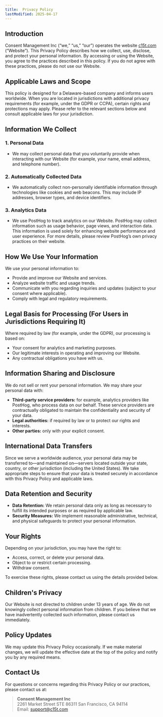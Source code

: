 ```yaml
---
title:  Privacy Policy
lastModified: 2025-04-17
---
```


## Introduction

Consent Management Inc (“we,” “us,” “our”) operates the website [c15t.com](https://c15t.com) (“Website”). This Privacy Policy describes how we collect, use, disclose, and protect your personal information. By accessing or using the Website, you agree to the practices described in this policy. If you do not agree with these practices, please do not use our Website.

## Applicable Laws and Scope

This policy is designed for a Delaware-based company and informs users worldwide. When you are located in jurisdictions with additional privacy requirements (for example, under the GDPR or CCPA), certain rights and protections may apply. Please refer to the relevant sections below and consult applicable laws for your jurisdiction.

## Information We Collect

### 1. Personal Data

- We may collect personal data that you voluntarily provide when interacting with our Website (for example, your name, email address, and telephone number).

### 2. Automatically Collected Data

- We automatically collect non-personally identifiable information through technologies like cookies and web beacons. This may include IP addresses, browser types, and device identifiers.

### 3. Analytics Data

- We use PostHog to track analytics on our Website. PostHog may collect information such as usage behavior, page views, and interaction data. This information is used solely for enhancing website performance and user experience. For more details, please review PostHog’s own privacy practices on their website.

## How We Use Your Information

We use your personal information to:

- Provide and improve our Website and services.
- Analyze website traffic and usage trends.
- Communicate with you regarding inquiries and updates (subject to your consent where applicable).
- Comply with legal and regulatory requirements.

## Legal Basis for Processing (For Users in Jurisdictions Requiring It)

Where required by law (for example, under the GDPR), our processing is based on:

- Your consent for analytics and marketing purposes.
- Our legitimate interests in operating and improving our Website.
- Any contractual obligations you have with us.

## Information Sharing and Disclosure

We do not sell or rent your personal information. We may share your personal data with:

- **Third-party service providers:** for example, analytics providers like PostHog, who process data on our behalf. These service providers are contractually obligated to maintain the confidentiality and security of your data.
- **Legal authorities:** if required by law or to protect our rights and interests.
- **Other parties:** only with your explicit consent.

## International Data Transfers

Since we serve a worldwide audience, your personal data may be transferred to—and maintained on—servers located outside your state, country, or other jurisdiction (including the United States). We take appropriate steps to ensure that your data is treated securely in accordance with this Privacy Policy and applicable laws.

## Data Retention and Security

- **Data Retention:** We retain personal data only as long as necessary to fulfill its intended purposes or as required by applicable law.
- **Security Measures:** We implement reasonable administrative, technical, and physical safeguards to protect your personal information.

## Your Rights

Depending on your jurisdiction, you may have the right to:

- Access, correct, or delete your personal data.
- Object to or restrict certain processing.
- Withdraw consent.

To exercise these rights, please contact us using the details provided below.

## Children's Privacy

Our Website is not directed to children under 13 years of age. We do not knowingly collect personal information from children. If you believe that we have inadvertently collected such information, please contact us immediately.

## Policy Updates

We may update this Privacy Policy occasionally. If we make material changes, we will update the effective date at the top of the policy and notify you by any required means.

## Contact Us

For questions or concerns regarding this Privacy Policy or our practices, please contact us at:

> **Consent Management Inc**\
> 2261 Market Street STE 86311
> San Francisco, CA 94114\
> Email: support@c15t.com
